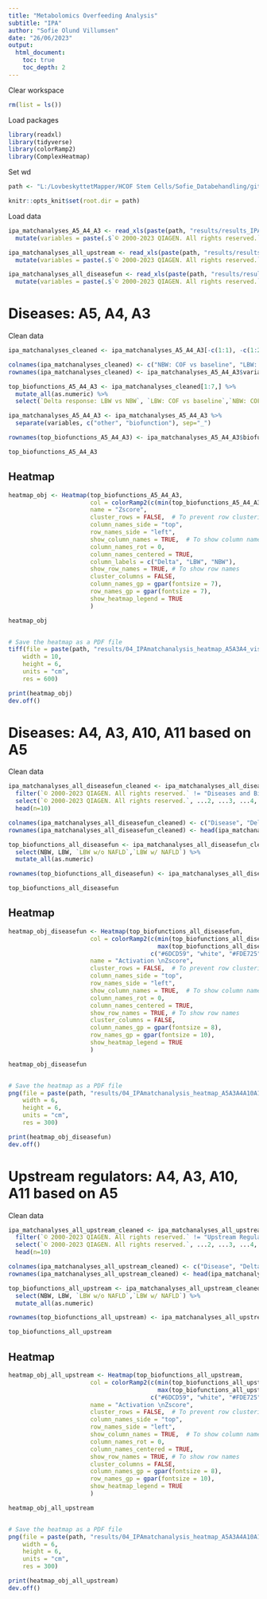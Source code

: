 ```yaml
---
title: "Metabolomics Overfeeding Analysis"
subtitle: "IPA"
author: "Sofie Olund Villumsen"
date: "26/06/2023"
output: 
  html_document:
    toc: true
    toc_depth: 2
---
```


Clear workspace
```r
rm(list = ls()) 
```

Load packages
```r
library(readxl)
library(tidyverse)
library(colorRamp2)
library(ComplexHeatmap) 
```

Set wd
```r
path <- "L:/LovbeskyttetMapper/HCOF Stem Cells/Sofie_Databehandling/github/COFpaper_omics_adiposetissue/Metabolomics"

knitr::opts_knit$set(root.dir = path)
```

Load data
```r
ipa_matchanalyses_A5_A4_A3 <- read_xls(paste(path, "results/results_IPA/IPA_heatmap_matchanalyses_A4vsA3vsA5_bwcat_visitAB.xls", sep="/")) %>% 
  mutate(variables = paste(.$`© 2000-2023 QIAGEN. All rights reserved.`, .$...2, sep="_"))

ipa_matchanalyses_all_upstream <- read_xls(paste(path, "results/results_IPA/IPA_heatmap_matchanalyses_A4vsA3vsA5vsA10vsA11_bwcat_visitAB_upstreamregulators.xls", sep="/")) %>% 
  mutate(variables = paste(.$`© 2000-2023 QIAGEN. All rights reserved.`, .$...2, sep="_"))

ipa_matchanalyses_all_diseasefun <- read_xls(paste(path, "results/results_IPA/IPA_heatmap_matchanalyses_A4vsA3vsA5vsA10vsA11_bwcat_visitAB_diseasesandfunctions.xls", sep="/")) %>% 
  mutate(variables = paste(.$`© 2000-2023 QIAGEN. All rights reserved.`, .$...2, sep="_"))
```

# Diseases: A5, A4, A3
Clean data 
```r
ipa_matchanalyses_cleaned <- ipa_matchanalyses_A5_A4_A3[-c(1:1), -c(1:2)]

colnames(ipa_matchanalyses_cleaned) <- c("NBW: COF vs baseline", "LBW: COF vs baseline", "Delta response: LBW vs NBW", "Variables")
rownames(ipa_matchanalyses_cleaned) <- ipa_matchanalyses_A5_A4_A3$variables[2:nrow(ipa_matchanalyses_A5_A4_A3)]

top_biofunctions_A5_A4_A3 <- ipa_matchanalyses_cleaned[1:7,] %>% 
  mutate_all(as.numeric) %>% 
  select(`Delta response: LBW vs NBW`, `LBW: COF vs baseline`,`NBW: COF vs baseline`) 

ipa_matchanalyses_A5_A4_A3 <- ipa_matchanalyses_A5_A4_A3 %>% 
  separate(variables, c("other", "biofunction"), sep="_")

rownames(top_biofunctions_A5_A4_A3) <- ipa_matchanalyses_A5_A4_A3$biofunction[2:8]

top_biofunctions_A5_A4_A3
```

## Heatmap
```r
heatmap_obj <- Heatmap(top_biofunctions_A5_A4_A3, 
                       col = colorRamp2(c(min(top_biofunctions_A5_A4_A3), max(top_biofunctions_A5_A4_A3)), c("#283A90", "#BE2625")),
                       name = "Zscore",
                       cluster_rows = FALSE,  # To prevent row clustering
                       column_names_side = "top",
                       row_names_side = "left",
                       show_column_names = TRUE,  # To show column names
                       column_names_rot = 0,
                       column_names_centered = TRUE,
                       column_labels = c("Delta", "LBW", "NBW"),
                       show_row_names = TRUE, # To show row names
                       cluster_columns = FALSE,
                       column_names_gp = gpar(fontsize = 7),
                       row_names_gp = gpar(fontsize = 7), 
                       show_heatmap_legend = TRUE
                       ) 

heatmap_obj


# Save the heatmap as a PDF file
tiff(file = paste(path, "results/04_IPAmatchanalysis_heatmap_A5A3A4_visitAB_NBWvsLBW_metabolomics.tiff", sep="/"),
    width = 10,
    height = 6,
    units = "cm",
    res = 600)

print(heatmap_obj)
dev.off()

```


# Diseases: A4, A3, A10, A11 based on A5
Clean data 
```r
ipa_matchanalyses_all_diseasefun_cleaned <- ipa_matchanalyses_all_diseasefun %>% 
  filter(`© 2000-2023 QIAGEN. All rights reserved.` != "Diseases and Bio Functions") %>% 
  select(`© 2000-2023 QIAGEN. All rights reserved.`, ...2, ...3, ...4, ...5, ...6) %>% 
  head(n=10)

colnames(ipa_matchanalyses_all_diseasefun_cleaned) <- c("Disease", "Delta", "LBW w/ NAFLD", "LBW", "NBW", "LBW w/o NAFLD")
rownames(ipa_matchanalyses_all_diseasefun_cleaned) <- head(ipa_matchanalyses_all_diseasefun$`© 2000-2023 QIAGEN. All rights reserved.`[2:nrow(ipa_matchanalyses_all_diseasefun)], n=10)

top_biofunctions_all_diseasefun <- ipa_matchanalyses_all_diseasefun_cleaned %>% 
  select(NBW, LBW, `LBW w/o NAFLD`,`LBW w/ NAFLD`) %>% 
  mutate_all(as.numeric)

rownames(top_biofunctions_all_diseasefun) <- ipa_matchanalyses_all_diseasefun_cleaned$Disease

top_biofunctions_all_diseasefun
```

## Heatmap
```r
heatmap_obj_diseasefun <- Heatmap(top_biofunctions_all_diseasefun, 
                       col = colorRamp2(c(min(top_biofunctions_all_diseasefun),0,
                                          max(top_biofunctions_all_diseasefun)), 
                                        c("#6DCD59", "white", "#FDE725")),
                       name = "Activation \nZscore",
                       cluster_rows = FALSE,  # To prevent row clustering
                       column_names_side = "top",
                       row_names_side = "left",
                       show_column_names = TRUE,  # To show column names
                       column_names_rot = 0,
                       column_names_centered = TRUE,
                       show_row_names = TRUE, # To show row names
                       cluster_columns = FALSE,
                       column_names_gp = gpar(fontsize = 8),
                       row_names_gp = gpar(fontsize = 10), 
                       show_heatmap_legend = TRUE
                       ) 

heatmap_obj_diseasefun


# Save the heatmap as a PDF file
png(file = paste(path, "results/04_IPAmatchanalysis_heatmap_A5A3A4A10A11_diseasefun_visitAB_NBWvsLBW_metabolomics.png", sep="/"),
    width = 6,
    height = 6,
    units = "cm",
    res = 300)

print(heatmap_obj_diseasefun)
dev.off()
```

# Upstream regulators: A4, A3, A10, A11 based on A5
Clean data 
```r
ipa_matchanalyses_all_upstream_cleaned <- ipa_matchanalyses_all_upstream %>% 
  filter(`© 2000-2023 QIAGEN. All rights reserved.` != "Upstream Regulators") %>% 
  select(`© 2000-2023 QIAGEN. All rights reserved.`, ...2, ...3, ...4, ...5, ...6) %>% 
  head(n=10)

colnames(ipa_matchanalyses_all_upstream_cleaned) <- c("Disease", "Delta", "LBW w/ NAFLD", "LBW", "NBW", "LBW w/o NAFLD")
rownames(ipa_matchanalyses_all_upstream_cleaned) <- head(ipa_matchanalyses_all_upstream$`© 2000-2023 QIAGEN. All rights reserved.`[2:nrow(ipa_matchanalyses_all_upstream)], n=10)

top_biofunctions_all_upstream <- ipa_matchanalyses_all_upstream_cleaned %>% 
  select(NBW, LBW, `LBW w/o NAFLD`,`LBW w/ NAFLD`) %>% 
  mutate_all(as.numeric)

rownames(top_biofunctions_all_upstream) <- ipa_matchanalyses_all_upstream_cleaned$Disease

top_biofunctions_all_upstream
```

## Heatmap
```r
heatmap_obj_all_upstream <- Heatmap(top_biofunctions_all_upstream, 
                       col = colorRamp2(c(min(top_biofunctions_all_upstream),0,
                                          max(top_biofunctions_all_upstream)), 
                                        c("#6DCD59", "white", "#FDE725")),
                       name = "Activation \nZscore",
                       cluster_rows = FALSE,  # To prevent row clustering
                       column_names_side = "top",
                       row_names_side = "left",
                       show_column_names = TRUE,  # To show column names
                       column_names_rot = 0,
                       column_names_centered = TRUE,
                       show_row_names = TRUE, # To show row names
                       cluster_columns = FALSE,
                       column_names_gp = gpar(fontsize = 8),
                       row_names_gp = gpar(fontsize = 10), 
                       show_heatmap_legend = TRUE
                       ) 

heatmap_obj_all_upstream


# Save the heatmap as a PDF file
png(file = paste(path, "results/04_IPAmatchanalysis_heatmap_A5A3A4A10A11_upstream_visitAB_NBWvsLBW_metabolomics.png", sep="/"),
    width = 6,
    height = 6,
    units = "cm",
    res = 300)

print(heatmap_obj_all_upstream)
dev.off()
```
